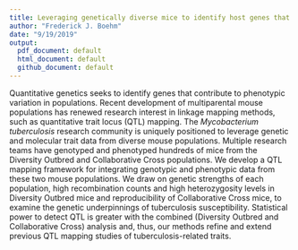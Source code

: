 ```yaml
---
title: Leveraging genetically diverse mice to identify host genes that affect tuberculosis susceptibility
author: "Frederick J. Boehm"
date: "9/19/2019"
output:
  pdf_document: default
  html_document: default
  github_document: default
---
```


Quantitative genetics seeks to identify genes that contribute to phenotypic 
variation in populations. Recent development of multiparental mouse populations 
has renewed research interest in linkage mapping methods, such as quantitative 
trait locus (QTL) mapping. The *Mycobacterium tuberculosis* research community is 
uniquely positioned to leverage genetic and molecular trait data from diverse 
mouse populations. Multiple research teams have genotyped and phenotyped hundreds 
of mice from the Diversity Outbred and Collaborative Cross populations. We 
develop a QTL mapping framework for integrating genotypic and phenotypic data 
from these two mouse populations. We draw on genetic strengths of each 
population, high recombination counts and high heterozygosity levels in Diversity 
Outbred mice and reproducibility of Collaborative Cross mice, to 
examine the genetic underpinnings of tuberculosis susceptibility. Statistical 
power to detect QTL is greater with the combined (Diversity Outbred and 
Collaborative Cross) analysis and, thus, our methods refine and extend previous 
QTL mapping studies of tuberculosis-related traits.


